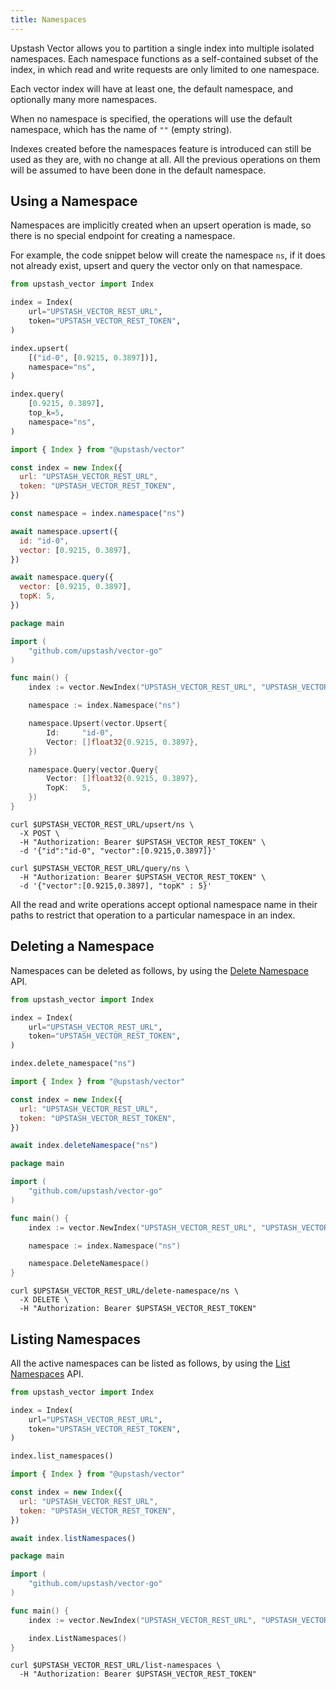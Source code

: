 ```yaml
---
title: Namespaces
---
```


Upstash Vector allows you to partition a single index into multiple isolated namespaces.
Each namespace functions as a self-contained subset of the index, in which read and write
requests are only limited to one namespace.

Each vector index will have at least one, the default namespace, and optionally many more
namespaces.

When no namespace is specified, the operations will use the default namespace, which has
the name of `""` (empty string).

<Note>
    Indexes created before the namespaces feature is introduced can still be used
    as they are, with no change at all. All the previous operations on them will be assumed 
    to have been done in the default namespace.
</Note>

## Using a Namespace

Namespaces are implicitly created when an upsert operation is made, so there
is no special endpoint for creating a namespace.

For example, the code snippet below will create the namespace `ns`, if it does not
already exist, upsert and query the vector only on that namespace.

<Tabs>

<Tab title="Python">

```python
from upstash_vector import Index

index = Index(
    url="UPSTASH_VECTOR_REST_URL",
    token="UPSTASH_VECTOR_REST_TOKEN",
)

index.upsert(
    [("id-0", [0.9215, 0.3897])],
    namespace="ns",
)

index.query(
    [0.9215, 0.3897],
    top_k=5,
    namespace="ns",
)
```

</Tab>

<Tab title="JavaScript">

```js
import { Index } from "@upstash/vector"

const index = new Index({
  url: "UPSTASH_VECTOR_REST_URL",
  token: "UPSTASH_VECTOR_REST_TOKEN",
})

const namespace = index.namespace("ns")

await namespace.upsert({
  id: "id-0",
  vector: [0.9215, 0.3897],
})

await namespace.query({
  vector: [0.9215, 0.3897],
  topK: 5,
})
```

</Tab>

<Tab title="Go">

```go
package main

import (
	"github.com/upstash/vector-go"
)

func main() {
	index := vector.NewIndex("UPSTASH_VECTOR_REST_URL", "UPSTASH_VECTOR_REST_TOKEN")

	namespace := index.Namespace("ns")

	namespace.Upsert(vector.Upsert{
		Id:     "id-0",
		Vector: []float32{0.9215, 0.3897},
	})

	namespace.Query(vector.Query{
		Vector: []float32{0.9215, 0.3897},
		TopK:   5,
	})
}
```

</Tab>

<Tab title="curl">

```shell
curl $UPSTASH_VECTOR_REST_URL/upsert/ns \
  -X POST \
  -H "Authorization: Bearer $UPSTASH_VECTOR_REST_TOKEN" \
  -d '{"id":"id-0", "vector":[0.9215,0.3897]}'

curl $UPSTASH_VECTOR_REST_URL/query/ns \
  -H "Authorization: Bearer $UPSTASH_VECTOR_REST_TOKEN" \
  -d '{"vector":[0.9215,0.3897], "topK" : 5}'
```

</Tab>

</Tabs>

All the read and write operations accept optional namespace name in their paths to 
restrict that operation to a particular namespace in an index.

## Deleting a Namespace

Namespaces can be deleted as follows, by using the 
[Delete Namespace](../api/endpoints/delete-namespace) API.

<Tabs>

<Tab title="Python">

```python
from upstash_vector import Index

index = Index(
    url="UPSTASH_VECTOR_REST_URL",
    token="UPSTASH_VECTOR_REST_TOKEN",
)

index.delete_namespace("ns")
```

</Tab>

<Tab title="JavaScript">

```js
import { Index } from "@upstash/vector"

const index = new Index({
  url: "UPSTASH_VECTOR_REST_URL",
  token: "UPSTASH_VECTOR_REST_TOKEN",
})

await index.deleteNamespace("ns")
```

</Tab>

<Tab title="Go">

```go
package main

import (
	"github.com/upstash/vector-go"
)

func main() {
	index := vector.NewIndex("UPSTASH_VECTOR_REST_URL", "UPSTASH_VECTOR_REST_TOKEN")

	namespace := index.Namespace("ns")

	namespace.DeleteNamespace()
}
```

</Tab>

<Tab title="curl">

```shell
curl $UPSTASH_VECTOR_REST_URL/delete-namespace/ns \
  -X DELETE \
  -H "Authorization: Bearer $UPSTASH_VECTOR_REST_TOKEN"
```

</Tab>

</Tabs>

## Listing Namespaces

All the active namespaces can be listed as follows, by using the
[List Namespaces](../api/endpoints/list-namespaces) API.

<Tabs>

<Tab title="Python">

```python
from upstash_vector import Index

index = Index(
    url="UPSTASH_VECTOR_REST_URL",
    token="UPSTASH_VECTOR_REST_TOKEN",
)

index.list_namespaces()
```

</Tab>

<Tab title="JavaScript">

```js
import { Index } from "@upstash/vector"

const index = new Index({
  url: "UPSTASH_VECTOR_REST_URL",
  token: "UPSTASH_VECTOR_REST_TOKEN",
})

await index.listNamespaces()
```

</Tab>

<Tab title="Go">

```go
package main

import (
	"github.com/upstash/vector-go"
)

func main() {
	index := vector.NewIndex("UPSTASH_VECTOR_REST_URL", "UPSTASH_VECTOR_REST_TOKEN")

	index.ListNamespaces()
}
```

</Tab>

<Tab title="curl">

```shell
curl $UPSTASH_VECTOR_REST_URL/list-namespaces \
  -H "Authorization: Bearer $UPSTASH_VECTOR_REST_TOKEN"
```

</Tab>

</Tabs>